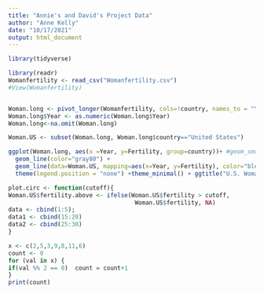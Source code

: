 ```yaml
---
title: "Annie's and David's Project Data"
author: "Anne Kelly"
date: "10/17/2021"
output: html_document
---
```

```r
library(tidyverse)
```

```r
library(readr)
Womanfertility <- read_csv("Womanfertility.csv")
#View(Womanfertility)


Woman.long <- pivot_longer(Womanfertility, cols=!country, names_to = "Year",values_to="Fertility")
Woman.long$Year <- as.numeric(Woman.long$Year)
Woman.long<-na.omit(Woman.long)

Woman.US <- subset(Woman.long, Woman.long$country=="United States")

ggplot(Woman.long, aes(x =Year, y=Fertility, group=country))+ #geom_smooth() + 
  geom_line(color="gray80") +
  geom_line(data=Woman.US, mapping=aes(x=Year, y=Fertility), color="blue") + 
  theme(legend.position = "none") +theme_minimal() + ggtitle("U.S. Woman Fertility")

plot.circ <- function(cutoff){
Woman.US$fertility.above <- ifelse(Woman.US$fertility > cutoff, 
                                    Woman.US$fertility, NA)
data <- cbind(1:5); 
data1 <- cbind(15:20)
data2 <- cbind(25:30)
}

x <- c(2,5,3,9,8,11,6)
count <- 0
for (val in x) {
if(val %% 2 == 0)  count = count+1
}
print(count)


```




